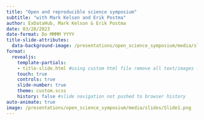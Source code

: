 ```yaml
---
title: "Open and reproducible science symposium"
subtitle: "with Mark Kelson and Erik Postma"
author: ExDataHub, Mark Kelson & Erik Postma
date: 03/28/2023
date-format: Do MMMM YYYY
title-slide-attributes:
  data-background-image: /presentations/open_science_symposium/media/slides/Slide1.png
format: 
  revealjs:
    template-partials:
    - title-slide.html #using custom html file remove all text/images from title slide
    touch: true
    controls: true
    slide-number: true
    theme: custom.scss
    history: false #slide navigation not pushed to browser history
auto-animate: true
image: /presentations/open_science_symposium/media/slides/Slide1.png
---
```


##  {#slide2-id data-menu-title="Event schedule" background-position="center" background-size="contain" background-image="/presentations/open_science_symposium/media/slides/Slide2.png"}

##  {#slide4-id data-menu-title="Perspectives and initiatives" background-position="center" background-size="contain" background-image="/presentations/open_science_symposium/media/slides/Slide4.png"}

##  {#slide5-id data-menu-title="What is reproducibility?" background-position="center" background-size="contain" background-image="/presentations/open_science_symposium/media/slides/Slide5.png"}

##  {#slide6-id data-menu-title="Background" background-position="center" background-size="contain" background-image="/presentations/open_science_symposium/media/slides/Slide6.png"}

##  {#slide7-id data-menu-title="Brian Wansink" background-position="center" background-size="contain" background-image="/presentations/open_science_symposium/media/slides/Slide7.png"}

##  {#slide8-id data-menu-title="Brian Wansink: Original blog" background-position="center" background-size="contain" background-image="/presentations/open_science_symposium/media/slides/slide8.png"}

##  {#slide9-id data-menu-title="Brian Wansink: Emails" background-position="center" background-size="contain" background-image="/presentations/open_science_symposium/media/slides/slide9.png"}

##  {#slide10-id data-menu-title="Stapelgate" background-position="center" background-size="contain" background-image="/presentations/open_science_symposium/media/slides/slide10.png"}

##  {#slide11-id data-menu-title="Precognition studies I" background-position="center" background-size="contain" background-image="/presentations/open_science_symposium/media/slides/slide11.png"}

##  {#slide12-id data-menu-title="Precognition studies II" background-position="center" background-size="contain" background-image="/presentations/open_science_symposium/media/slides/slide12.png"}

##  {#slide13-id data-menu-title="Mundane problems" background-position="center" background-size="contain" background-image="/presentations/open_science_symposium/media/slides/slide13.png"}

##  {#slide14-id data-menu-title="Study retraction after posting open data" background-position="center" background-size="contain" background-image="/presentations/open_science_symposium/media/slides/slide14.png"}

##  {#slide15-id data-menu-title="Reproducibility team" background-position="center" background-size="contain" background-image="/presentations/open_science_symposium/media/slides/slide15.png"}

##  {#slide16-id data-menu-title="Coding for reproducible research" background-position="center" background-size="contain" background-image="/presentations/open_science_symposium/media/slides/slide16.png"}

##  {#slide17-id data-menu-title="Summary of registrations" background-position="center" background-size="contain" background-image="/presentations/open_science_symposium/media/slides/slide17.png"}

##  {#slide18-id data-menu-title="Summary of registrations" background-position="center" background-size="contain" background-image="/presentations/open_science_symposium/media/slides/slide18.png"}

##  {#slide19-id data-menu-title="Current delivery model" background-position="center" background-size="contain" background-image="/presentations/open_science_symposium/media/slides/slide19.png"}

##  {#slide20-id data-menu-title="Delivery 2023/24" background-position="center" background-size="contain" background-image="/presentations/open_science_symposium/media/slides/slide20.png"}

##  {#slide21-id data-menu-title="Incentives" background-position="center" background-size="contain" background-image="/presentations/open_science_symposium/media/slides/slide21.png"}

##  {#slide22-id data-menu-title="Reproducibility and AI/machine learning" background-position="center" background-size="contain" background-image="/presentations/open_science_symposium/media/slides/slide22.png"}

##  {#slide23-id data-menu-title="Other things" background-position="center" background-size="contain" background-image="/presentations/open_science_symposium/media/slides/slide23.png"}

##  {#slide24-id data-menu-title="Summary" background-position="center" background-size="contain" background-image="/presentations/open_science_symposium/media/slides/slide24.png"}
